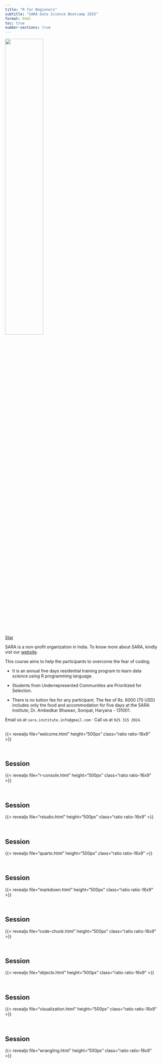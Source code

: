 ```yaml
---
title: "R for Beginners"
subtitle: "SARA Data Science Bootcamp 2025"
format: html
toc: true
number-sections: true
---
```


![](images/logo-bee.png){width="50%"}

<span style="text-shadow: none;"><a class="github-button" href="https://github.com/sara-institute/course-r-lang-beginners" data-icon="octicon-star" data-size="large" data-show-count="true" aria-label="Star this on GitHub">Star</a><script async defer src="https://buttons.github.io/buttons.js"></script></span>

SARA is a non-profit organization in India. To know more about SARA, kindly vist our [website](https://sara-edu.netlify.app/).

This course aims to help the participants to overcome the fear of coding.

- It is an annual five days residential training program to learn data science using R programming language. 

- Students from Underrepresented Communities are Prioritized for Selection. 

- There is no tuition fee for any participant. The fee of Rs. 6000 (70 USD) includes only the food and accommodation for five days at the SARA Institute, Dr. Ambedkar Bhawan, Sonipat, Haryana - 131001.

Email us at `sara.institute.info@gmail.com` $\cdot$ Call us at `925 315 2024`.

## {.unnumbered}

{{< revealjs file="welcome.html" height="500px" class="ratio ratio-16x9" >}}

<br>

## Session

{{< revealjs file="r-console.html" height="500px" class="ratio ratio-16x9" >}}

<br>

## Session

{{< revealjs file="rstudio.html" height="500px" class="ratio ratio-16x9" >}}

<br>

## Session

{{< revealjs file="quarto.html" height="500px" class="ratio ratio-16x9" >}}

<br>

## Session

{{< revealjs file="markdown.html" height="500px" class="ratio ratio-16x9" >}}

<br>

## Session

{{< revealjs file="code-chunk.html" height="500px" class="ratio ratio-16x9" >}}

<br>

## Session

{{< revealjs file="objects.html" height="500px" class="ratio ratio-16x9" >}}

<br>

## Session

{{< revealjs file="visualization.html" height="500px" class="ratio ratio-16x9" >}}

<br>

## Session

{{< revealjs file="wrangling.html" height="500px" class="ratio ratio-16x9" >}}